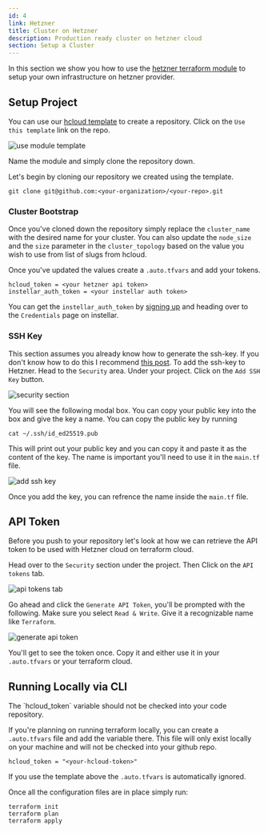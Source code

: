 ```yaml
---
id: 4
link: Hetzner
title: Cluster on Hetzner
description: Production ready cluster on hetzner cloud
section: Setup a Cluster
---
```


In this section we show you how to use the [hetzner terraform module](https://registry.terraform.io/modules/upmaru/instellar/hetzner/latest) to setup your own infrastructure on hetzner provider.


## Setup Project

You can use our [hcloud template](https://github.com/insterra/hcloud-compute) to create a repository. Click on the `Use this template` link on the repo.

![use module template](/docs/github/use-module-template.png)

Name the module and simply clone the repository down.

Let's begin by cloning our repository we created using the template.

```shell
git clone git@github.com:<your-organization>/<your-repo>.git
```

### Cluster Bootstrap

Once you've cloned down the repository simply replace the `cluster_name` with the desired name for your cluster. You can also update the `node_size` and the `size` parameter in the `cluster_topology` based on the value you wish to use from list of slugs from hcloud.

Once you've updated the values create a `.auto.tfvars` and add your tokens.

```hcl
hcloud_token = <your hetzner api token>
instellar_auth_token = <your instellar auth token>
```

You can get the `instellar_auth_token` by [signing up](https://web.instellar.app/auth/registrations/new) and heading over to the `Credentials` page on instellar.


### SSH Key

This section assumes you already know how to generate the ssh-key. If you don't know how to do this I recommend [this post](https://medium.com/risan/upgrade-your-ssh-key-to-ed25519-c6e8d60d3c54). To add the ssh-key to Hetzner. Head to the `Security` area. Under your project. Click on the `Add SSH Key` button.

![security section](/docs/hetzner/security-section.png)

You will see the following modal box. You can copy your public key into the box and give the key a name. You can copy the public key by running

```shell
cat ~/.ssh/id_ed25519.pub
```

This will print out your public key and you can copy it and paste it as the content of the key. The name is important you'll need to use it in the `main.tf` file.

![add ssh key](/docs/hetzner/add-ssh-key.png)

Once you add the key, you can refrence the name inside the `main.tf` file.
## API Token

Before you push to your repository let's look at how we can retrieve the API token to be used with Hetzner cloud on terraform cloud.

Head over to the `Security` section under the project. Then Click on the `API tokens` tab.

![api tokens tab](/docs/hetzner/api-tokens-tab.png)

Go ahead and click the `Generate API Token`, you'll be prompted with the following. Make sure you select `Read & Write`. Give it a recognizable name like `Terraform`.

![generate api token](/docs/hetzner/generate-api-token.png)

You'll get to see the token once. Copy it and either use it in your `.auto.tfvars` or your terraform cloud.

## Running Locally via CLI

<Callout title="Sensitive Token" type="warning">
The `hcloud_token` variable should not be checked into your code repository.
</Callout>

 If you're planning on running terraform locally, you can create a `.auto.tfvars` file and add the variable there. This file will only exist locally on your machine and will not be checked into your github repo.

```hcl
hcloud_token = "<your-hcloud-token>"
```

If you use the template above the `.auto.tfvars` is automatically ignored.

Once all the configuration files are in place simply run:

```shell
terraform init
terraform plan
terraform apply
```



